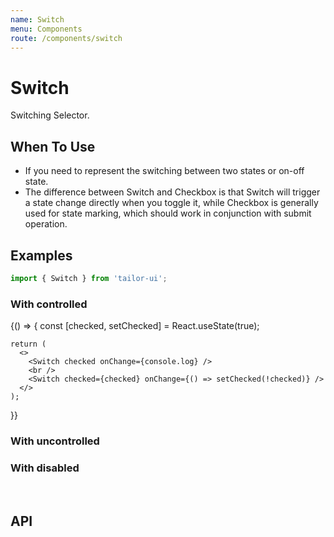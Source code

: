 ```yaml
---
name: Switch
menu: Components
route: /components/switch
---
```



# Switch

Switching Selector.

## When To Use

- If you need to represent the switching between two states or on-off state.
- The difference between Switch and Checkbox is that Switch will trigger a state change directly when you toggle it, while Checkbox is generally used for state marking, which should work in conjunction with submit operation.

## Examples

```js
import { Switch } from 'tailor-ui';
```

### With controlled

<Playground>
  {() => {
    const [checked, setChecked] = React.useState(true);

    return (
      <>
        <Switch checked onChange={console.log} />
        <br />
        <Switch checked={checked} onChange={() => setChecked(!checked)} />
      </>
    );

}}

</Playground>

### With uncontrolled

<Playground>
  <Switch defaultChecked onChange={console.log} />
</Playground>

### With disabled

<Playground>
  <Switch defaultChecked disabled />
  <br />
  <Switch defaultChecked={false} disabled />
</Playground>

## API

<!-- FIXME: API Table -->
<!-- <PropsTable of={Switch} /> -->
